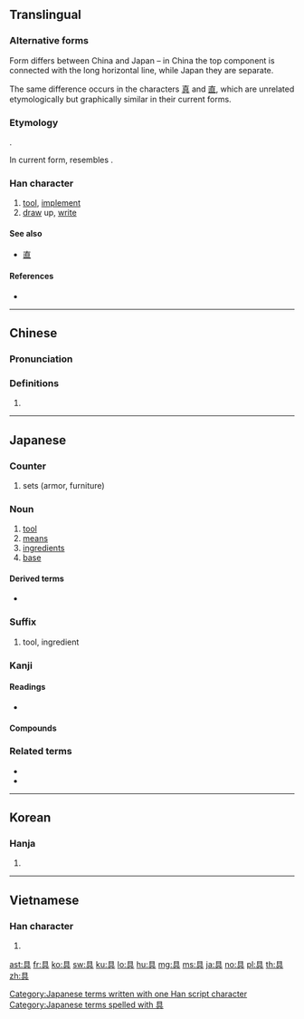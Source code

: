 {{also|真}}
==Translingual==
{{stroke order|strokes=8}}
{{ja-forms|具|具|具}}

===Alternative forms===
Form differs between China and Japan – in China the top component is connected with the long horizontal line, while Japan they are separate.

The same difference occurs in the characters [[真]] and [[直]], which are unrelated etymologically but graphically similar in their current forms.

===Etymology===
{{Han compound|貝|t1=shell, money|廾|t2=two hands|ls=ic}}.

In current form, resembles {{Han compound|目|兀}}.

===Han character===
{{Han char|rn=12|rad=八|as=06|sn=8|four=60801|canj=BMMC|ids=⿳目一八 <small>(J)</small>,⿱⿻且一八 <small>(GTKV)</small>}}

# [[tool]], [[implement]]
# [[draw]] up, [[write]]

====See also====
* {{l|mul|真}} [[直]] <!-- graphically similar -->

====References====
* {{Han ref|kx=0128.010|dkj=01473|dj=0286.110|hdz=10246.040|uh=5177|ud=20855|bh=A8E3|bd=43235}}

----

==Chinese==
{{zh-forms}}

===Pronunciation===
{{zh-pron
|m=jù
|c=geoi6
|mc=y
|oc=y
|ma=
|cat=n,v
}}

===Definitions===
{{zh-hanzi}}

# {{rfdef|lang=zh}}

----

==Japanese==

===Counter===
{{ja-pos|ぐ|counter}}

# sets (armor, furniture)

===Noun===
{{ja-noun|ぐ}}

# [[tool]]
# [[means]]
# [[ingredients]]
# [[base]]

====Derived terms====
* {{l|ja|留め具}}

===Suffix===
{{ja-pos|ぐ|suffix}}

# tool, ingredient

===Kanji===
{{ja-kanji|grade=3|rs=八06}}

====Readings====
* {{ja-readings|goon=[[ぐ]] ([[gu]])|kanon=[[く]] ([[ku]])|kun=[[そなえる]] ([[具える]], [[sonaeru]]), [[そなえ]] ([[具え]], [[sonae]]), [[つぶさに]] ([[具に]], [[tsubusani]])}}

====Compounds====
{{der5
| {{ja-l|雨具}}
| {{ja-l|淫具}}
| {{ja-l|運動具}}
| {{ja-l|絵具}}
| {{ja-l|玩具}}
| {{ja-l|家具}}
| {{ja-l|不具}}
| {{ja-l|金具}}
| {{ja-l|革具}}
| {{ja-l|機具}}
| {{ja-l|器具}}
| {{ja-l|弓具}}
| {{ja-l|救命具}}
| {{ja-l|兇具}}, {{ja-l|凶具}}
| {{ja-l|教具}}
| {{ja-l|漁具}}
| {{ja-l|敬具}}
| {{ja-l|刑具}}
| {{ja-l|耕具}}
| {{ja-l|香具}}
| {{ja-l|校具}}
| {{ja-l|工具}}
| {{ja-l|拷問具}}
| {{ja-l|祭具}}
| {{ja-l|索具}}
| {{ja-l|蚕具}}
| {{ja-l|寝具}}
| {{ja-l|治具}}
| {{ja-l|船具}}
| {{ja-l|装具}}
| {{ja-l|喪具}}
| {{ja-l|葬具}}
| {{ja-l|装身具}}
| {{ja-l|建具}}
| {{ja-l|綱具}}
| {{ja-l|道具}}
| {{ja-l|忍具}}
| {{ja-l|農具}}
| {{ja-l|拝具}}
| {{ja-l|馬具}}
| {{ja-l|筆記具}}
| {{ja-l|表具}}
| {{ja-l|武具}}
| {{ja-l|武装具}}
| {{ja-l|仏具}}
| {{ja-l|文具}}
| {{ja-l|文房具}}
| {{ja-l|法具}}
| {{ja-l|防寒具}}
| {{ja-l|防具}}
| {{ja-l|民具}}
| {{ja-l|夜具}}
| {{ja-l|要具}}
| {{ja-l|用具}}
| {{ja-l|猟具}}
| {{ja-l|具案}}
| {{ja-l|具眼}}
| {{ja-l|具現}}
| {{ja-l|具合}}
| {{ja-l|彫刻具座}}
| {{ja-l|具象}}
| {{ja-l|具申}}
| {{ja-l|具足}}
| {{ja-l|具体}}
| {{ja-l|具陳}}
| {{ja-l|具備}}
| {{ja-l|具有}}
| {{ja-l|具志堅}}
}}

===Related terms===
* {{l|ja|具する}}
* {{l|ja|具わる}}

[[Category:Japanese terms written with one Han script character]]
[[Category:Japanese terms spelled with 具]]

----

==Korean==

===Hanja===
{{ko-hanja|hangeul=구|rv=gu|mr=ku|eumhun=[[갖추다|갖출]]|ehrv=gatchuda|ehmr=katch'uda|ehy=kacchwuta}}

# {{defn|lang=ko|sort=八06}}

----

==Vietnamese==

===Han character===
{{vi-hantu|[[cụ]], [[cỗ]], [[gỗ]]|rs=八06}}

# {{defn|lang=vi|sort=八06}}

[[ast:具]]
[[fr:具]]
[[ko:具]]
[[sw:具]]
[[ku:具]]
[[lo:具]]
[[hu:具]]
[[mg:具]]
[[ms:具]]
[[ja:具]]
[[no:具]]
[[pl:具]]
[[th:具]]
[[zh:具]]